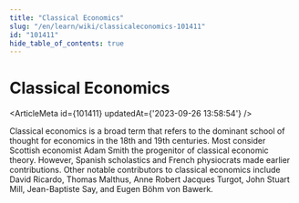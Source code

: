 ```yaml
---
title: "Classical Economics"
slug: "/en/learn/wiki/classicaleconomics-101411"
id: "101411"
hide_table_of_contents: true
---
```



# Classical Economics

<ArticleMeta id={101411} updatedAt={'2023-09-26 13:58:54'} />
<div className='border-solid border-b border-t-0 my-4 border-[var(--ifm-color-gray-300)]' />

Classical economics is a broad term that refers to the dominant school of thought for economics in the 18th and 19th centuries. Most consider Scottish economist Adam Smith the progenitor of classical economic theory. However, Spanish scholastics and French physiocrats made earlier contributions. Other notable contributors to classical economics include David Ricardo, Thomas Malthus, Anne Robert Jacques Turgot, John Stuart Mill, Jean-Baptiste Say, and Eugen Böhm von Bawerk.
